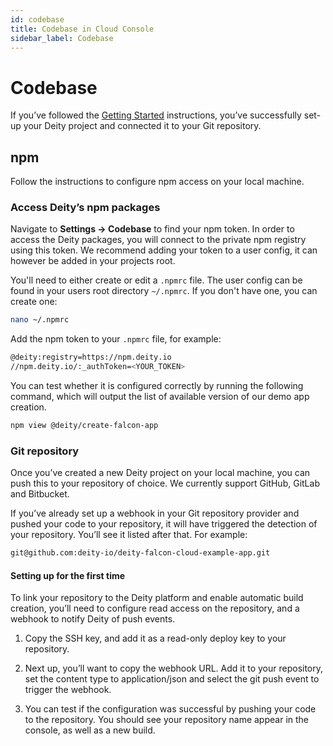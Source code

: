 ```yaml
---
id: codebase
title: Codebase in Cloud Console
sidebar_label: Codebase
---
```


# Codebase

If you’ve followed the [Getting Started](../getting-started/new-project) instructions, you’ve successfully set-up your Deity project and connected it to your Git repository.

## npm
Follow the instructions to configure npm access on your local machine. 

### Access Deity’s npm packages
Navigate to **Settings → Codebase** to find your npm token. In order to access the Deity packages, you will connect to the private npm registry using this token. We recommend adding your token to a user config, it can however be added in your projects root.

You'll need to either create or edit a `.npmrc` file. The user config can be found in your users root directory `~/.npmrc`. If you don't have one, you can create one:

```bash
nano ~/.npmrc
```

Add the npm token to your `.npmrc` file, for example:


```bash
@deity:registry=https://npm.deity.io
//npm.deity.io/:_authToken=<YOUR_TOKEN>
```

You can test whether it is configured correctly by running the following command, which will output the list of available version of our demo app creation.


```bash
npm view @deity/create-falcon-app
```

### Git repository
Once you’ve created a new Deity project on your local machine, you can push this to your repository of choice. We currently support GitHub, GitLab and Bitbucket.

If you’ve already set up a webhook in your Git repository provider and pushed your code to your repository, it will have triggered the detection of your repository. You’ll see it listed after that. For example:

```bash
git@github.com:deity-io/deity-falcon-cloud-example-app.git
```

#### Setting up for the first time
To link your repository to the Deity platform and enable automatic build creation, you’ll need to configure read access on the repository, and a webhook to notify Deity of push events.

1. Copy the SSH key, and add it as a read-only deploy key to your repository.

2. Next up, you’ll want to copy the webhook URL. Add it to your repository, set the content type to application/json and select the git push event to trigger the webhook.

3. You can test if the configuration was successful by pushing your code to the repository. You should see your repository name appear in the console, as well as a new build.

